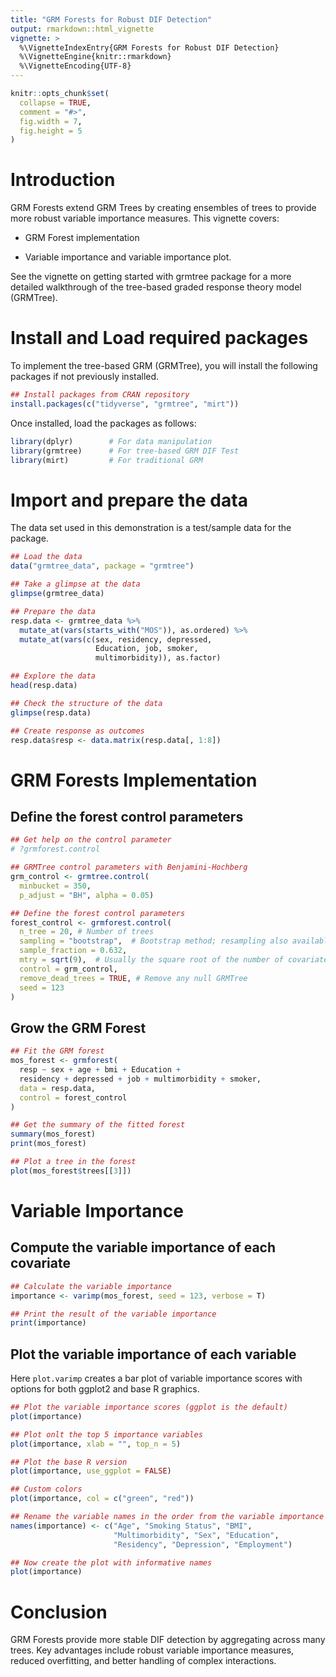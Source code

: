 ```yaml
---
title: "GRM Forests for Robust DIF Detection"
output: rmarkdown::html_vignette
vignette: >
  %\VignetteIndexEntry{GRM Forests for Robust DIF Detection}
  %\VignetteEngine{knitr::rmarkdown}
  %\VignetteEncoding{UTF-8}
---
```


```r

knitr::opts_chunk$set(
  collapse = TRUE,
  comment = "#>",
  fig.width = 7,
  fig.height = 5
)
```

# Introduction

GRM Forests extend GRM Trees by creating ensembles of trees to provide more robust variable importance measures. This vignette covers:

* GRM Forest implementation

* Variable importance and variable importance plot.

See the vignette on getting started with grmtree package for a more detailed walkthrough of the tree-based graded response theory model (GRMTree).

# Install and Load required packages
To implement the tree-based GRM (GRMTree), you will install the following packages if not previously installed.
```r
## Install packages from CRAN repository
install.packages(c("tidyverse", "grmtree", "mirt"))
```

Once installed, load the packages as follows:
```r
library(dplyr)        # For data manipulation
library(grmtree)      # For tree-based GRM DIF Test
library(mirt)         # For traditional GRM
```

# Import and prepare the data

The data set used in this demonstration is a test/sample data for the package.


```r
## Load the data
data("grmtree_data", package = "grmtree")

## Take a glimpse at the data
glimpse(grmtree_data)

## Prepare the data
resp.data <- grmtree_data %>% 
  mutate_at(vars(starts_with("MOS")), as.ordered) %>% 
  mutate_at(vars(c(sex, residency, depressed,
                   Education, job, smoker,
                   multimorbidity)), as.factor) 

## Explore the data
head(resp.data)

## Check the structure of the data
glimpse(resp.data)

## Create response as outcomes
resp.data$resp <- data.matrix(resp.data[, 1:8])
```

# GRM Forests Implementation

## Define the forest control parameters
```r
## Get help on the control parameter
# ?grmforest.control

## GRMTree control parameters with Benjamini-Hochberg 
grm_control <- grmtree.control(
  minbucket = 350,
  p_adjust = "BH", alpha = 0.05)

## Define the forest control parameters
forest_control <- grmforest.control(
  n_tree = 20, # Number of trees
  sampling = "bootstrap",  # Bootstrap method; resampling also available
  sample_fraction = 0.632,
  mtry = sqrt(9),  # Usually the square root of the number of covariates
  control = grm_control,
  remove_dead_trees = TRUE, # Remove any null GRMTree
  seed = 123
)
```

## Grow the GRM Forest

```r
## Fit the GRM forest
mos_forest <- grmforest(
  resp ~ sex + age + bmi + Education + 
  residency + depressed + job + multimorbidity + smoker,  
  data = resp.data,
  control = forest_control
)

## Get the summary of the fitted forest
summary(mos_forest)
print(mos_forest)

## Plot a tree in the forest
plot(mos_forest$trees[[3]])
```

# Variable Importance

## Compute the variable importance of each covariate
```r
## Calculate the variable importance
importance <- varimp(mos_forest, seed = 123, verbose = T)

## Print the result of the variable importance
print(importance)
```

## Plot the variable importance of each variable 

Here `plot.varimp` creates a bar plot of variable importance scores with options for both ggplot2 and base R graphics.
```r
## Plot the variable importance scores (ggplot is the default)
plot(importance)

## Plot onlt the top 5 importance variables
plot(importance, xlab = "", top_n = 5)

## Plot the base R version
plot(importance, use_ggplot = FALSE)

## Custom colors
plot(importance, col = c("green", "red"))

## Rename the variable names in the order from the variable importance result
names(importance) <- c("Age", "Smoking Status", "BMI",
                       "Multimorbidity", "Sex", "Education",
                       "Residency", "Depression", "Employment")

## Now create the plot with informative names
plot(importance)
```


# Conclusion

GRM Forests provide more stable DIF detection by aggregating across many trees. Key advantages include robust variable importance measures, reduced overfitting, and better handling of complex interactions.


